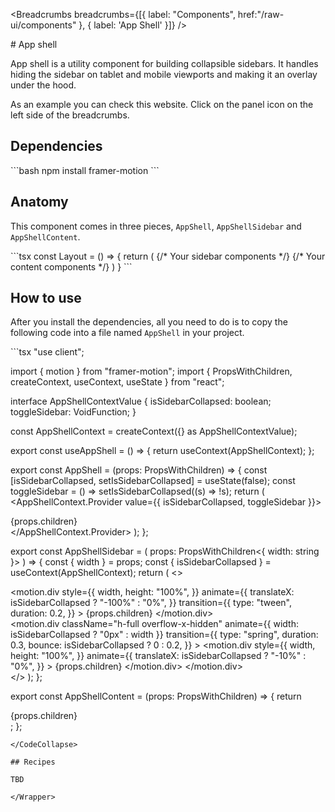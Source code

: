 

<Breadcrumbs breadcrumbs={[{ label: "Components", href:"/raw-ui/components" }, { label: 'App Shell' }]} />

<Wrapper>
# App shell

App shell is a utility component for building collapsible sidebars. It handles hiding the sidebar on tablet and mobile viewports and making it an overlay under the hood.

As an example you can check this website. Click on the panel icon on the left side of the breadcrumbs.

## Dependencies

<CodeCollapse showAll>
```bash
npm install framer-motion
```
</CodeCollapse>

## Anatomy

This component comes in three pieces, `AppShell`, `AppShellSidebar` and `AppShellContent`. 

<CodeCollapse showAll>
```tsx
const Layout = () => {
  return (
    <AppShell>
      <AppShellSidebar width="240px">
        {/* Your sidebar components */}
      </AppShellSidebar>
      <AppShellContent>
        {/* Your content components */}
      </AppShellContent>
    </AppShell>
  )
}
```
</CodeCollapse>

## How to use

After you install the dependencies, all you need to do is to copy the following code into a file named `AppShell` in your project.

<CodeCollapse>
```tsx
"use client";

import { motion } from "framer-motion";
import { PropsWithChildren, createContext, useContext, useState } from "react";

interface AppShellContextValue {
  isSidebarCollapsed: boolean;
  toggleSidebar: VoidFunction;
}

const AppShellContext = createContext({} as AppShellContextValue);

export const useAppShell = () => {
  return useContext(AppShellContext);
};

export const AppShell = (props: PropsWithChildren) => {
  const [isSidebarCollapsed, setIsSidebarCollapsed] = useState(false);
  const toggleSidebar = () => setIsSidebarCollapsed((s) => !s);
  return (
    <AppShellContext.Provider value={{ isSidebarCollapsed, toggleSidebar }}>
      <div className="flex h-full relative">{props.children}</div>
    </AppShellContext.Provider>
  );
};

export const AppShellSidebar = (
  props: PropsWithChildren<{ width: string }>
) => {
  const { width } = props;
  const { isSidebarCollapsed } = useContext(AppShellContext);
  return (
    <>
      <div className="h-full block fixed md:hidden w-0 z-[100]">
        <motion.div
          style={{
            width,
            height: "100%",
          }}
          animate={{
            translateX: isSidebarCollapsed ? "-100%" : "0%",
          }}
          transition={{
            type: "tween",
            duration: 0.2,
          }}
        >
          {props.children}
        </motion.div>
      </div>
      <div className="hidden md:block h-full">
        <motion.div
          className="h-full overflow-x-hidden"
          animate={{ width: isSidebarCollapsed ? "0px" : width }}
          transition={{
            type: "spring",
            duration: 0.3,
            bounce: isSidebarCollapsed ? 0 : 0.2,
          }}
        >
          <motion.div
            style={{
              width,
              height: "100%",
            }}
            animate={{
              translateX: isSidebarCollapsed ? "-10%" : "0%",
            }}
          >
            {props.children}
          </motion.div>
        </motion.div>
      </div>
    </>
  );
};

export const AppShellContent = (props: PropsWithChildren) => {
  return <div className="md:grow h-full">{props.children}</div>;
};

```
</CodeCollapse>

## Recipes

TBD

</Wrapper>


